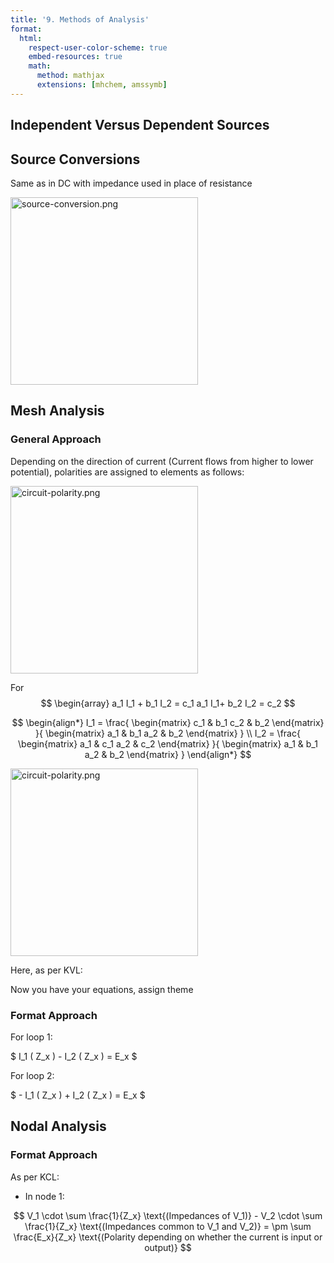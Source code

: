 ```yaml
---
title: '9. Methods of Analysis'
format:
  html:
    respect-user-color-scheme: true
    embed-resources: true
    math:
      method: mathjax
      extensions: [mhchem, amssymb]
---
```


## Independent Versus Dependent Sources

## Source Conversions

Same as in DC with impedance used in place of resistance

<img src="t09-methods-of-analysis-img/source-conversion.png" width=300 alt="source-conversion.png">

## Mesh Analysis

### General Approach

Depending on the direction of current (Current flows from higher to lower potential), polarities are assigned to elements as follows: 

<img src="t09-methods-of-analysis-img/circuit-polarity.png" width=300 alt="circuit-polarity.png">

For 
$$
\begin{array}
a_1 I_1 + b_1 I_2 = c_1
a_1 I_1+ b_2 I_2 = c_2
$$

$$
\begin{align*}
I_1 = \frac{
    \begin{matrix}
        c_1 & b_1 
        c_2 & b_2
    \end{matrix}
    }{
    \begin{matrix}
        a_1 & b_1 
        a_2 & b_2
    \end{matrix}
    } \\
I_2 = \frac{
    \begin{matrix}
        a_1 & c_1
        a_2 & c_2
    \end{matrix}
    }{
    \begin{matrix}
        a_1 & b_1 
        a_2 & b_2
    \end{matrix}
    }
\end{align*}
$$

<img src="t09-methods-of-analysis-img/circuit-polarity.png" width=300 alt="circuit-polarity.png">

Here, as per KVL:

\begin{align*}
    E_1 - I_1 Z_1 - (I_1 - I_2) Z_2 = 0 \\
    E_1 - I_1 Z_1 - I_1 Z_2 + I_2 Z_2 = 0 \\
    E_1 - I_1 (Z_1 + Z_2) + I_2 Z_2 = 0 \\
    \boxed{- I_1 (Z_1 + Z_2) + I_2 Z_2 = -E_1} \\
    -(I_2 - I_1) Z_2 - I_2 Z_3 - E_2 = 0 \\
    -I_2 Z_2 + I_1 Z_2 - I_2 Z_3 - E_2 = 0 \\
    -I_2 (Z_2 + Z_3) + I_1 Z_2 = E_2 \\
\end{align*}

Now you have your equations, assign theme

### Format Approach

For loop 1:

$ I_1 ( \sum Z_x\text{(in loop 1)} ) - I_2 ( \sum Z_x\text{(in loop 2)} ) = \sum E_x \text{(The polarity of voltages here are the opposite of the original polarity)} $

For loop 2:

$ - I_1 ( \sum Z_x\text{(in loop 1)} ) + I_2 ( \sum Z_x\text{(in loop 2)} ) = \sum E_x \text{(The polarity of voltages here are the opposite of the original polarity)} $

## Nodal Analysis

### Format Approach

As per KCL:

- In node 1:

$$
V_1 \cdot \sum \frac{1}{Z_x} \text{(Impedances of V_1)} - V_2 \cdot \sum \frac{1}{Z_x} \text{(Impedances common to V_1 and V_2)} = \pm \sum \frac{E_x}{Z_x} \text{(Polarity depending on whether the current is input or output)}
$$
